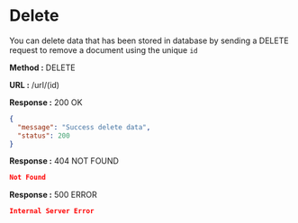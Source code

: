 
# Delete

You can delete data that has been stored in database by sending a DELETE request to remove a document using the unique `id`

**Method :** <Badge variant="danger">DELETE</Badge>

**URL :** <Badge variant="dark">/url/(id)</Badge>

**Response :** <BadgeOutline variant="success">200 OK</BadgeOutline>

```json
{
  "message": "Success delete data",
  "status": 200
}
```

**Response :** <BadgeOutline variant="warning">404 NOT FOUND</BadgeOutline>

```json
Not Found
```

**Response :** <BadgeOutline variant="danger">500 ERROR</BadgeOutline>

```json
Internal Server Error
```
